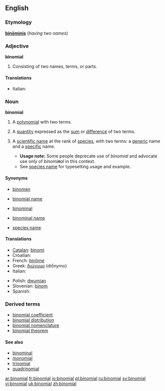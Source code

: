 {{wikipedia|Binominal nomenclature}}
==English==

===Etymology===
{{L.}} '''[[binominis|binōminis]]''' (''having two names'')

===Adjective===
'''binomial'''

# Consisting of two names, terms,  or parts.

====Translations====
{{top}}
* Italian: {{t+|it|binomiale|m}}
{{mid}}
{{bottom}}

===Noun===
'''binomial'''

# {{algebra}} A [[polynomial]] with two terms.
# {{algebra}} A [[quantity]] expressed as the [[sum]] or [[difference]] of two terms.
# {{context|biology|taxonomy}} A [[scientific name]] at the rank of [[species]], with two terms: a [[generic]] name and a [[specific]] name.
#*'''Usage note:''' Some people deprecate use of ''binomial'' and advocate use only of ''binomi'''n'''al'' in this context.
#*See [[species name]] for typesetting usage and example.

====Synonyms====
*{{context|biology|taxonomy}} [[binomen]]
*{{context|biology|taxonomy}} [[binomial name]]
*{{context|biology|taxonomy}} [[binominal]]
*{{context|biology|taxonomy}} [[binominal name]]
*{{context|biology|taxonomy}} [[species name]]

====Translations====
{{top}}
* [[Catalan]]: [[binomi]] {{m}}
* Croatian: {{t-|hr|binom|m}}
* French: [[binôme]] {{m}}
* Greek: [[διώνυμο]] (diṓnymo) {{m}}
* Italian: {{t+|it|binomio|m}}
{{mid}}
* Polish: [[dwumian]] {{m}}
* Slovenian: [[binom]] {{m}}
* Spanish: {{t+|es|binomio|m}}
{{bottom}}

===Derived terms===
*[[binomial coefficient]]
*[[binomial distribution]]
*[[binomial nomenclature]]
*[[binomial theorem]]

====See also====
{{rfc-level|See also at L4+ not in L3 POS section}}
*[[binominal]]
*[[monomial]]
*[[trinomial]]
*[[quadrinomial]]

[[ar:binomial]]
[[fr:binomial]]
[[io:binomial]]
[[pl:binomial]]
[[ru:binomial]]
[[sv:binomial]]
[[vi:binomial]]
[[uk:binomial]]
[[zh:binomial]]